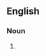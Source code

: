 {{also|bindle stiffs}}

==English==

===Noun===
{{head|en|noun form}}

# {{plural of|en|bindlestiff}}